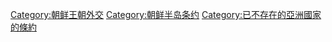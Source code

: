 [[Category:朝鲜王朝外交|Category:朝鲜王朝外交]]
[[Category:朝鲜半岛条约|Category:朝鲜半岛条约]]
[[Category:已不存在的亞洲國家的條約|Category:已不存在的亞洲國家的條約]]